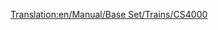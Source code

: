 [[Translation:en/Manual/Base Set/Trains/CS4000]]
{{it/Manuale/Set base/Treni/StatLocomotive|Image=[[File:it/Manuale/Set base/Treni/Cs4000.png]]
|Name=CS4000
|Costo=53.906
|Velocità=96
|Peso=150 
|Potenza=2.983
|Sforzo=44.458 
|Kn=436
|Annuale=4.112
|Progettata=1961
|Vita=20
|Clima=
*Subartico
*Subtropicale 
|Descrizione=La CS4000 è molto potente nonostante la bassa velocità, quindi è più adatta per i treni merci pesanti.
|Real-life=La CS4000 ricorda le [https://www.wikipedia.org/wiki/Krauss-Maffei_ML_4000_C'C' Krauss-Maffei ML-4000]. CS stà per [https://www.wikipedia.org/wiki/it:Chris Sawyer Chris Sawyer].
}}